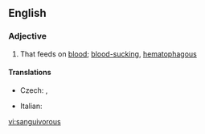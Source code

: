 ==English==

===Adjective===
{{en-adj}}

# That feeds on [[blood]]; [[blood-sucking]], [[hematophagous]]

====Translations====
{{trans-top|feeding on blood}}
* Czech: {{t|cs|krevsající}}, {{t|cs|sangvivorní}}
{{trans-mid}}
* Italian: {{t-|it|sanguivoro}}

{{trans-bottom}}

[[vi:sanguivorous]]